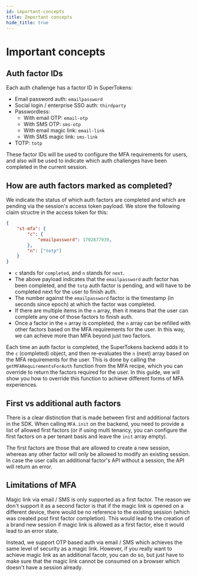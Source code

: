 ```yaml
---
id: important-concepts
title: Important concepts
hide_title: true
---
```



<MFAPaidBanner />

# Important concepts

## Auth factor IDs 
Each auth challenge has a factor ID in SuperTokens:
- Email password auth: `emailpassword`
- Social login / enterprise SSO auth: `thirdparty`
- Passwordless:
    - With email OTP: `email-otp`
    - With SMS OTP: `sms-otp`
    - With email magic link: `email-link`
    - With SMS magic link: `sms-link`
- TOTP: `totp`

These factor IDs will be used to configure the MFA requirements for users, and also will be used to indicate which auth challenges have been completed in the current session.

## How are auth factors marked as completed?
We indicate the status of which auth factors are completed and which are pending via the session's access token payload. We store the following claim structre in the access token for this:

```json
{
    "st-mfa": {
        "c": {
            "emailpassword": 1702877939,
        },
        "n": ["totp"]
    }
}
```
- `c` stands for `completed`, and `n` stands for `next`.
- The above payload indicates that the `emailpassword` auth factor has been completed, and the `totp` auth factor is pending, and will have to be completed next for the user to finish auth.
- The number against the `emailpassword` factor is the timestamp (in seconds since epoch) at which the factor was completed.
- If there are multiple items in the `n` array, then it means that the user can complete any one of those factors to finish auth.
- Once a factor in the `n` array is completed, the `n` array can be refilled with other factors based on the MFA requirements for the user. In this way, we can achieve more than MFA beyond just two factors.

Each time an auth factor is completed, the SuperTokens backend adds it to the `c` (completed) object, and then re-evaluates the `n` (next) array based on the MFA requirements for the user. This is done by calling the `getMFARequirementsForAuth` function from the MFA recipe, which you can override to return the factors required for the user. In this guide, we will show you how to override this function to achieve different forms of MFA experiences.

## First vs additional auth factors
There is a clear distinction that is made between first and additional factors in the SDK. When calling `MFA.init` on the backend, you need to provide a list of allowed first factors (or if using multi tenancy, you can configure the first factors on a per tenant basis and leave the `init` array empty).

The first factors are those that are allowed to create a new session, whereas any other factor will only be allowed to modify an existing session. In case the user calls an additional factor's API without a session, the API will return an error.

## Limitations of MFA
Magic link via email / SMS is only supported as a first factor. The reason we don't support it as a second factor is that if the magic link is opened on a different device, there would be no reference to the existing session (which was created post first factor completion). This would lead to the creation of a brand new session if magic link is allowed as a first factor, else it would lead to an error state.

Instead, we support OTP based auth via email / SMS which achieves the same level of security as a magic link. However, if you really want to achieve magic link as an additional facotr, you can do so, but just have to make sure that the magic link cannot be consumed on a browser which doesn't have a session already.